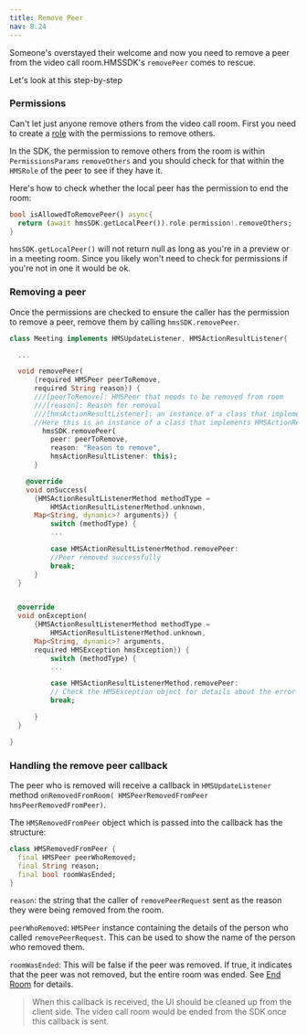 ```yaml
---
title: Remove Peer
nav: 8.24
---
```


Someone's overstayed their welcome and now you need to remove a peer from the video call room.HMSSDK's `removePeer` comes to rescue.

Let's look at this step-by-step

<div className="steps-container">

### Permissions

Can't let just anyone remove others from the video call room. First you need to create a [role](../foundation/templates-and-roles) with the permissions to remove others.

In the SDK, the permission to remove others from the room is within `PermissionsParams` `removeOthers` and you should check for that within the `HMSRole` of the peer to see if they have it.

Here's how to check whether the local peer has the permission to end the room:

```dart
bool isAllowedToRemovePeer() async{
  return (await hmsSDK.getLocalPeer()).role.permission!.removeOthers;
}
```

`hmsSDK.getLocalPeer()` will not return null as long as you're in a preview or in a meeting room. Since you likely won't need to check for permissions if you're not in one it would be ok.

### Removing a peer

Once the permissions are checked to ensure the caller has the permission to remove a peer, remove them by calling `hmsSDK.removePeer`.

```dart
class Meeting implements HMSUpdateListener, HMSActionResultListener{

  ...

  void removePeer(
      {required HMSPeer peerToRemove,
      required String reason}) {
      ///[peerToRemove]: HMSPeer that needs to be removed from room
      ///[reason]: Reason for removal
      ///[hmsActionResultListener]: an instance of a class that implements HMSActionResultListener
      //Here this is an instance of a class that implements HMSActionResultListener, that is, Meeting
        hmsSDK.removePeer(
          peer: peerToRemove,
          reason: "Reason to remove",
          hmsActionResultListener: this);
      }

    @override
    void onSuccess(
      {HMSActionResultListenerMethod methodType =
          HMSActionResultListenerMethod.unknown,
      Map<String, dynamic>? arguments}) {
          switch (methodType) {
          ...

          case HMSActionResultListenerMethod.removePeer:
          //Peer removed successfully
          break;
      }
  }


  @override
  void onException(
      {HMSActionResultListenerMethod methodType =
          HMSActionResultListenerMethod.unknown,
      Map<String, dynamic>? arguments,
      required HMSException hmsException}) {
          switch (methodType) {
          ...

          case HMSActionResultListenerMethod.removePeer:
          // Check the HMSException object for details about the error
          break;

      }
  }

}
```

### Handling the remove peer callback

The peer who is removed will receive a callback in `HMSUpdateListener` method `onRemovedFromRoom( HMSPeerRemovedFromPeer hmsPeerRemovedFromPeer)`.

The `HMSRemovedFromPeer` object which is passed into the callback has the structure:

```dart
class HMSRemovedFromPeer {
  final HMSPeer peerWhoRemoved;
  final String reason;
  final bool roomWasEnded;
}
```

`reason`: the string that the caller of `removePeerRequest` sent as the reason they were being removed from the room.

`peerWhoRemoved`: `HMSPeer` instance containing the details of the person who called `removePeerRequest`. This can be used to show the name of the person who removed them.

`roomWasEnded`: This will be false if the peer was removed. If true, it indicates that the peer was not removed, but the entire room was ended. See [End Room](/flutter/v2/features/end-room) for details.

> When this callback is received, the UI should be cleaned up from the client side. The video call room would be ended from the SDK once this callback is sent.

</div>
